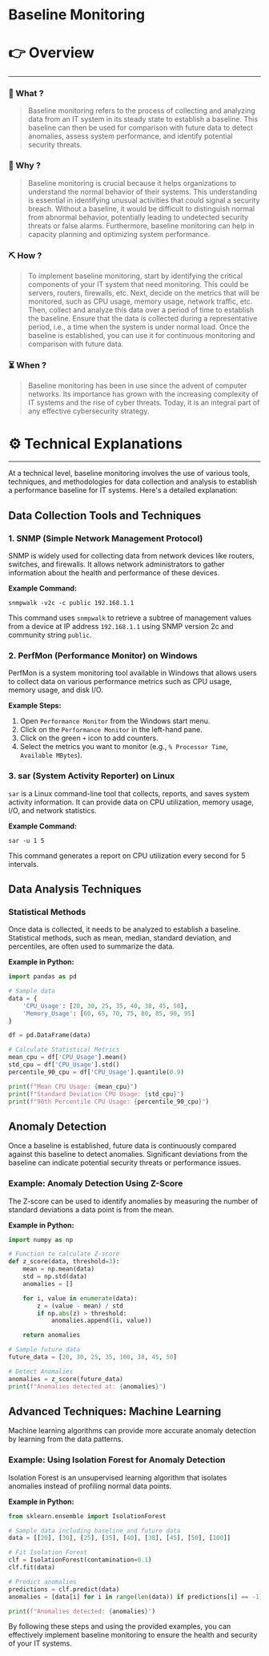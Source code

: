 # Baseline Monitoring


# 👉 Overview

---

### 👀 What ?

> Baseline monitoring refers to the process of collecting and analyzing data from an IT system in its steady state to establish a baseline. This baseline can then be used for comparison with future data to detect anomalies, assess system performance, and identify potential security threats.
> 

### 🧐 Why ?

> Baseline monitoring is crucial because it helps organizations to understand the normal behavior of their systems. This understanding is essential in identifying unusual activities that could signal a security breach. Without a baseline, it would be difficult to distinguish normal from abnormal behavior, potentially leading to undetected security threats or false alarms. Furthermore, baseline monitoring can help in capacity planning and optimizing system performance.
> 

### ⛏️ How ?

> To implement baseline monitoring, start by identifying the critical components of your IT system that need monitoring. This could be servers, routers, firewalls, etc. Next, decide on the metrics that will be monitored, such as CPU usage, memory usage, network traffic, etc. Then, collect and analyze this data over a period of time to establish the baseline. Ensure that the data is collected during a representative period, i.e., a time when the system is under normal load. Once the baseline is established, you can use it for continuous monitoring and comparison with future data.
> 

### ⏳ When ?

> Baseline monitoring has been in use since the advent of computer networks. Its importance has grown with the increasing complexity of IT systems and the rise of cyber threats. Today, it is an integral part of any effective cybersecurity strategy.
> 

# ⚙️ Technical Explanations

---

At a technical level, baseline monitoring involves the use of various tools, techniques, and methodologies for data collection and analysis to establish a performance baseline for IT systems. Here's a detailed explanation:

## Data Collection Tools and Techniques

### 1. SNMP (Simple Network Management Protocol)

SNMP is widely used for collecting data from network devices like routers, switches, and firewalls. It allows network administrators to gather information about the health and performance of these devices.

**Example Command:**

```
snmpwalk -v2c -c public 192.168.1.1

```

This command uses `snmpwalk` to retrieve a subtree of management values from a device at IP address `192.168.1.1` using SNMP version 2c and community string `public`.

### 2. PerfMon (Performance Monitor) on Windows

PerfMon is a system monitoring tool available in Windows that allows users to collect data on various performance metrics such as CPU usage, memory usage, and disk I/O.

**Example Steps:**

1. Open `Performance Monitor` from the Windows start menu.
2. Click on the `Performance Monitor` in the left-hand pane.
3. Click on the green `+` icon to add counters.
4. Select the metrics you want to monitor (e.g., `% Processor Time`, `Available MBytes`).

### 3. sar (System Activity Reporter) on Linux

`sar` is a Linux command-line tool that collects, reports, and saves system activity information. It can provide data on CPU utilization, memory usage, I/O, and network statistics.

**Example Command:**

```
sar -u 1 5

```

This command generates a report on CPU utilization every second for 5 intervals.

## Data Analysis Techniques

### Statistical Methods

Once data is collected, it needs to be analyzed to establish a baseline. Statistical methods, such as mean, median, standard deviation, and percentiles, are often used to summarize the data.

**Example in Python:**

```python
import pandas as pd

# Sample data
data = {
    'CPU_Usage': [20, 30, 25, 35, 40, 38, 45, 50],
    'Memory_Usage': [60, 65, 70, 75, 80, 85, 90, 95]
}

df = pd.DataFrame(data)

# Calculate Statistical Metrics
mean_cpu = df['CPU_Usage'].mean()
std_cpu = df['CPU_Usage'].std()
percentile_90_cpu = df['CPU_Usage'].quantile(0.9)

print(f"Mean CPU Usage: {mean_cpu}")
print(f"Standard Deviation CPU Usage: {std_cpu}")
print(f"90th Percentile CPU Usage: {percentile_90_cpu}")

```

## Anomaly Detection

Once a baseline is established, future data is continuously compared against this baseline to detect anomalies. Significant deviations from the baseline can indicate potential security threats or performance issues.

### Example: Anomaly Detection Using Z-Score

The Z-score can be used to identify anomalies by measuring the number of standard deviations a data point is from the mean.

**Example in Python:**

```python
import numpy as np

# Function to calculate Z-score
def z_score(data, threshold=3):
    mean = np.mean(data)
    std = np.std(data)
    anomalies = []

    for i, value in enumerate(data):
        z = (value - mean) / std
        if np.abs(z) > threshold:
            anomalies.append((i, value))

    return anomalies

# Sample future data
future_data = [20, 30, 25, 35, 100, 38, 45, 50]

# Detect Anomalies
anomalies = z_score(future_data)
print(f"Anomalies detected at: {anomalies}")

```

## Advanced Techniques: Machine Learning

Machine learning algorithms can provide more accurate anomaly detection by learning from the data patterns.

### Example: Using Isolation Forest for Anomaly Detection

Isolation Forest is an unsupervised learning algorithm that isolates anomalies instead of profiling normal data points.

**Example in Python:**

```python
from sklearn.ensemble import IsolationForest

# Sample data including baseline and future data
data = [[20], [30], [25], [35], [40], [38], [45], [50], [100]]

# Fit Isolation Forest
clf = IsolationForest(contamination=0.1)
clf.fit(data)

# Predict anomalies
predictions = clf.predict(data)
anomalies = [data[i] for i in range(len(data)) if predictions[i] == -1]

print(f"Anomalies detected: {anomalies}")

```

By following these steps and using the provided examples, you can effectively implement baseline monitoring to ensure the health and security of your IT systems.
